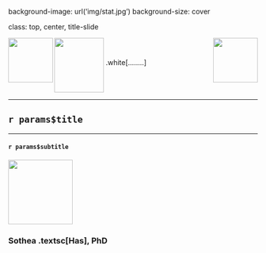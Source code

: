 background-image: url('img/stat.jpg')
background-size: cover

class: top, center, title-slide

<img src="img/X.png" align="middle" height="110" width="100"> .white[........] 
<img src="img/logo_lmd.png" align="right" height="90">
<img src="img/logo_ens-remove.png" align="left" height="90">

<hbr>

<hr class="L1"> <hbr>

## `r params$title`

<hr class="L2">

#### `r params$subtitle`

<img src="img/mac.png" align="middle" height="130"> <hbr>

### Sothea .textsc[Has], PhD

